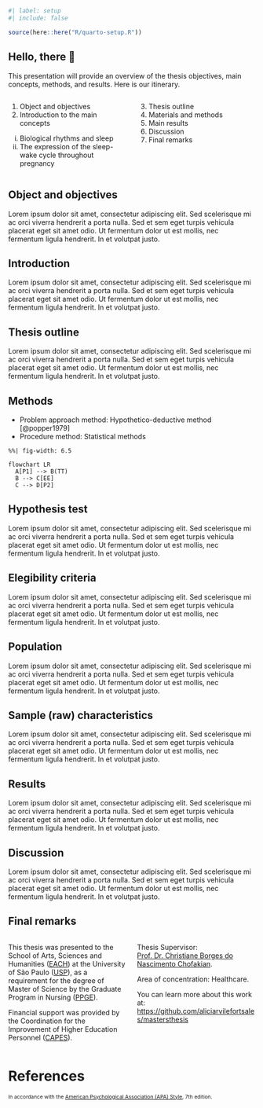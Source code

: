 <!-- %:::% index begin %:::% -->
<!-- %:::% slides-preface begin %:::% -->
## {visibility="hidden"}

```r
#| label: setup
#| include: false

source(here::here("R/quarto-setup.R"))
```

## Hello, there 👋 {.smaller}

This presentation will provide an overview of the thesis objectives, main concepts, methods, and results. Here is our itinerary.

:::: {.columns}
::: {.column width="47.5%"}
(@) Object and objectives
(@) Introduction to the main concepts
  i) Biological rhythms and sleep
  i) The expression of the sleep-wake cycle throughout pregnancy
:::

::: {.column width="47.5%"}
(@) Thesis outline
(@) Materials and methods
(@) Main results
(@) Discussion
(@) Final remarks
:::
::::
<!-- %:::% slides-preface end %:::% -->

<!-- %:::% slides-objectives begin %:::% -->
## Object and objectives {.smaller}

Lorem ipsum dolor sit amet, consectetur adipiscing elit. Sed scelerisque mi ac orci viverra hendrerit a porta nulla. Sed et sem eget turpis vehicula placerat eget sit amet odio. Ut fermentum dolor ut est mollis, nec fermentum ligula hendrerit. In et volutpat justo.
<!-- %:::% slides-objectives end %:::% -->

<!-- %:::% slides-introduction begin %:::% -->
## Introduction {.smaller}

Lorem ipsum dolor sit amet, consectetur adipiscing elit. Sed scelerisque mi ac orci viverra hendrerit a porta nulla. Sed et sem eget turpis vehicula placerat eget sit amet odio. Ut fermentum dolor ut est mollis, nec fermentum ligula hendrerit. In et volutpat justo.
<!-- %:::% slides-introduction end %:::% -->

<!-- %:::% slides-thesis-outline begin %:::% -->
## Thesis outline {.smaller}

Lorem ipsum dolor sit amet, consectetur adipiscing elit. Sed scelerisque mi ac orci viverra hendrerit a porta nulla. Sed et sem eget turpis vehicula placerat eget sit amet odio. Ut fermentum dolor ut est mollis, nec fermentum ligula hendrerit. In et volutpat justo.
<!-- %:::% slides-thesis-outline end %:::% -->

<!-- %:::% slides-methods begin %:::% -->
## Methods {.smaller}

* Problem approach method: Hypothetico-deductive method [@popper1979]
* Procedure method: Statistical methods

```mermaid
%%| fig-width: 6.5

flowchart LR
  A[P1] --> B(TT)
  B --> C[EE]
  C --> D[P2]
```

## Hypothesis test {.smaller}

Lorem ipsum dolor sit amet, consectetur adipiscing elit. Sed scelerisque mi ac orci viverra hendrerit a porta nulla. Sed et sem eget turpis vehicula placerat eget sit amet odio. Ut fermentum dolor ut est mollis, nec fermentum ligula hendrerit. In et volutpat justo.

## Elegibility criteria {.smaller}

Lorem ipsum dolor sit amet, consectetur adipiscing elit. Sed scelerisque mi ac orci viverra hendrerit a porta nulla. Sed et sem eget turpis vehicula placerat eget sit amet odio. Ut fermentum dolor ut est mollis, nec fermentum ligula hendrerit. In et volutpat justo.

## Population {.smaller}

Lorem ipsum dolor sit amet, consectetur adipiscing elit. Sed scelerisque mi ac orci viverra hendrerit a porta nulla. Sed et sem eget turpis vehicula placerat eget sit amet odio. Ut fermentum dolor ut est mollis, nec fermentum ligula hendrerit. In et volutpat justo.

## Sample (raw) characteristics {.smaller}

Lorem ipsum dolor sit amet, consectetur adipiscing elit. Sed scelerisque mi ac orci viverra hendrerit a porta nulla. Sed et sem eget turpis vehicula placerat eget sit amet odio. Ut fermentum dolor ut est mollis, nec fermentum ligula hendrerit. In et volutpat justo.
<!-- %:::% slides-methods end %:::% -->

<!-- %:::% slides-results begin %:::% -->
## Results {.smaller}

Lorem ipsum dolor sit amet, consectetur adipiscing elit. Sed scelerisque mi ac orci viverra hendrerit a porta nulla. Sed et sem eget turpis vehicula placerat eget sit amet odio. Ut fermentum dolor ut est mollis, nec fermentum ligula hendrerit. In et volutpat justo.
<!-- %:::% slides-results end %:::% -->

<!-- %:::% slides-discussion begin %:::% -->
## Discussion {.smaller}

Lorem ipsum dolor sit amet, consectetur adipiscing elit. Sed scelerisque mi ac orci viverra hendrerit a porta nulla. Sed et sem eget turpis vehicula placerat eget sit amet odio. Ut fermentum dolor ut est mollis, nec fermentum ligula hendrerit. In et volutpat justo.
<!-- %:::% slides-discussion end %:::% -->

<!-- %:::% slides-final-remarks begin %:::% -->
## Final remarks {.smaller}

:::: {.columns}
::: {.column width="50%"}
This thesis was presented to the School of Arts, Sciences and Humanities ([EACH](http://www5.each.usp.br/)) at the University of São Paulo ([USP](https://www5.usp.br/)), as a requirement for the degree of Master of Science by the Graduate Program in Nursing ([PPGE](http://www2.ee.usp.br/posgraduacao/ppge/index.php/home)).

Financial support was provided by the Coordination for the Improvement of Higher Education Personnel ([CAPES](https://www.gov.br/capes/)).
:::

::: {.column width="50%"}
Thesis Supervisor: [Prof. Dr. Christiane Borges do Nascimento Chofakian](https://orcid.org/0000-0002-5953-3296).

Area of concentration: Healthcare.

You can learn more about this work at: <https://github.com/aliciarvilefortsales/mastersthesis>
:::
::::
<!-- %:::% slides-final-remarks end %:::% -->

<!-- %:::% slides-references begin %:::% -->
# References {.smaller}

::: {style="font-size: 0.75em;"}
In accordance with the [American Psychological Association (APA) Style](https://apastyle.apa.org/), 7th edition.
:::

::: {#refs style="font-size: 0.75em;"}
:::
<!-- %:::% slides-references end %:::% -->
<!-- %:::% index end %:::% -->
